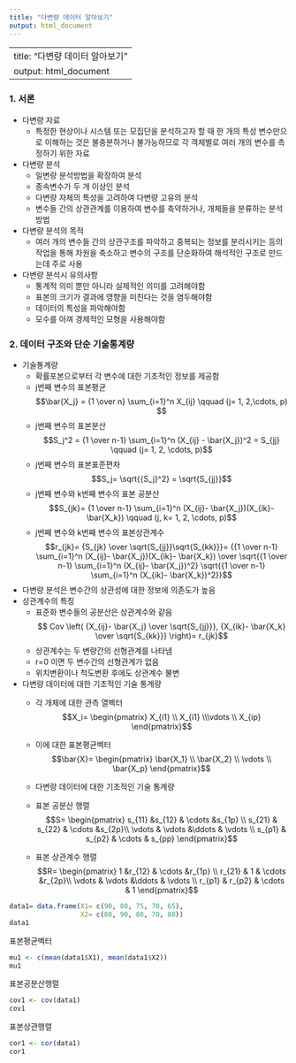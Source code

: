 ```yaml
---
title: "다변량 데이터 알아보기"
output: html_document
---
```


---
title: "다변량 데이터 알아보기"
output: html_document
---


### 1. 서론
  
  * 다변량 자료
    - 특정한 현상이나 시스템 또는 모집단을 분석하고자 할 때 한 개의 특성 변수만으로 이해하는 것은 불충분하거나 불가능하므로 각 객체별로 여러 개의 변수를 측정하기 위한 자료  
    
  * 다변량 분석
    - 일변량 분석방법을 확장하여 분석
    - 종속변수가 두 개 이상인 분석
    - 다변량 자체의 특성을 고려하여 다변량 고유의 분석
    - 변수들 간의 상관관계를 이용하여 변수를 축약하거나, 개체들을 분류하는 분석방법  
    
  * 다변량 분석의 목적
    - 여러 개의 변수들 간의 상관구조를 파악하고 중복되는 정보를 분리시키는 등의 작업을 통해 차원을 축소하고 변수의 구조를 단순화하여 해석적인 구조로 만드는데 주로 사용
    
  * 다변량 분석시 유의사항
    - 통계적 의미 뿐만 아니라 실제적인 의미를 고려해야함
    - 표본의 크기가 결과에 영향을 미친다는 것을 염두해야함
    - 데이터의 특성을 파악해야함
    - 모수를 아껴 경제적인 모형을 사용해야함
  
### 2. 데이터 구조와 단순 기술통계량
  
  * 기술통계량
    - 확률포본으로부터 각 변수에 대한 기초적인 정보를 제공함
    - j번째 변수의 표본평균
    $$\bar{X_j} = {1 \over n} \sum_{i=1}^n X_{ij} \qquad (j= 1, 2,\cdots, p) $$
    - j번째 변수의 표본분산
    $$S_j^2 = {1 \over n-1} \sum_{i=1}^n (X_{ij} - \bar{X_j})^2 = S_{jj} \qquad (j= 1, 2, \cdots, p)$$
    - j번째 변수의 표본표준편차
    $$S_j= \sqrt{{S_j}^2} = \sqrt{S_{jj}}$$
    - j번째 변수와 k번째 변수의 표본 공분산
    $$S_{jk}= {1 \over n-1} \sum_{i=1}^n (X_{ij}- \bar{X_j})(X_{ik}- \bar{X_k}) \qquad (j, k= 1, 2, \cdots, p)$$
    - j번째 변수와 k번째 변수의 표본상관계수
    $$r_{jk}= {S_{jk} \over \sqrt{S_{jj}}\sqrt{S_{kk}}}= {{1 \over n-1} \sum_{i=1}^n (X_{ij}- \bar{X_j})(X_{ik}- \bar{X_k}) \over \sqrt{{1 \over n-1} \sum_{i=1}^n (X_{ij}- \bar{X_j})^2} \sqrt{{1 \over n-1} \sum_{i=1}^n (X_{ik}- \bar{X_k})^2}}$$
    
  * 다변량 분석은 변수간의 상관성에 대한 정보에 의존도가 높음
  * 상관계수의 특징
    - 표준화 변수들의 공분산은 상관계수와 같음
    $$ Cov \left( {X_{ij}- \bar{X_j} \over \sqrt{S_{jj}}}, {X_{ik}- \bar{X_k} \over \sqrt{S_{kk}}} \right)= r_{jk}$$
    - 상관계수는 두 변량간의 선형관계를 나타냄
    - r=0 이면 두 변수간의 선형관계가 없음
    - 위치변환이나 척도변환 후에도 상관계수 불변  
    
  * 다변량 데이터에 대한 기초적인 기술 통계량
    - 각 개체에 대한 관측 열벡터
    $$X_i= \begin{pmatrix} X_{i1} \\ X_{i1} \\\vdots \\ X_{ip} \end{pmatrix}$$
    - 이에 대한 표본평균벡터
    $$\bar{X}= \begin{pmatrix} \bar{X_1} \\ \bar{X_2} \\ \vdots \\ \bar{X_p} \end{pmatrix}$$  
    
    * 다변량 데이터에 대한 기초적인 기술 통계량
    - 표본 공분산 행렬
    $$S= \begin{pmatrix} s_{11} &s_{12} & \cdots &s_{1p} \\
    s_{21} & s_{22} & \cdots &s_{2p}\\
    \vdots & \vdots &\ddots & \vdots \\
    s_{p1} & s_{p2} & \cdots & s_{pp} \end{pmatrix}$$
    - 표본 상관계수 행렬
    $$R= \begin{pmatrix} 1 &r_{12} & \cdots &r_{1p} \\
    r_{21} & 1 & \cdots &r_{2p}\\
    \vdots & \vdots &\ddots & \vdots \\
    r_{p1} & r_{p2} & \cdots & 1 \end{pmatrix}$$
    
```r
data1= data.frame(X1= c(90, 80, 75, 70, 65),
                  X2= c(80, 90, 80, 70, 80))
data1
```

표본평균벡터
```r
mu1 <- c(mean(data1$X1), mean(data1$X2))
mu1
```
  
표본공분산행렬
```r
cov1 <- cov(data1)
cov1
```
  
표본상관행렬
```r
cor1 <- cor(data1)
cor1
```
